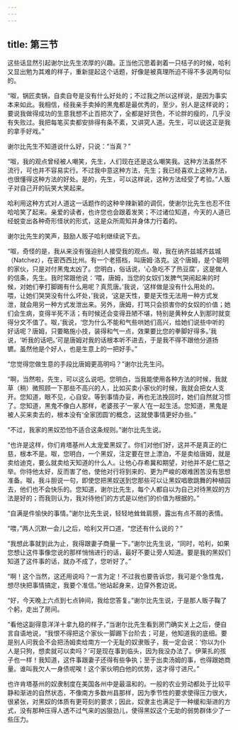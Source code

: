 ```yaml
---
---
---
```

title: 第三节
---




这些话显然引起谢尔比先生浓厚的兴趣。正当他沉思着剥着一只桔子的时候，哈利又显出勉为其难的样子，重新提起这个话题，好像是被真理所迫不得不多说两句似的。

“呶，锅匠卖锅，自卖自夸是没有什么好处的；不过我之所以这样说，是因为事实本来如此。我相信，经我亲手卖掉的黑鬼都是最优秀的，至少，别人是这样说的；要说我做得成功的生意我想不止百把次了，全都是好货色，不论胖的瘦的，几乎没有失败过。我把每笔买卖都安排得有条不紊，又讲究人道。先生，可以说这正是我的拿手好戏。”

谢尔比先生不知道说什么好，只说：“当真？”

“呶，我的观点曾经被人嘲笑，先生，人们现在还是这么嘲笑我。这种方法虽然不流行，可也并不容易实行。不过我中意这种方法，先生；我已经喜欢上这种方法，也很懂得这种方法的好处。是的，先生，可以这样说，这种方法经受了考验。”人贩子对自己开的玩笑大笑起来。

哈利用这种方式对人道这一话题作的这种辛辣新颖的调侃，使谢尔比先生也忍不住哈哈笑了起来。亲爱的读者，也许您也会跟着发笑；不过诸位知道，今天的人道已经蜕变出各种奇形怪状的形式，这是众所周知并身体力行着的。

谢尔比先生的笑声，鼓励人贩子哈利继续说下去。

“呶，奇怪的是，我从来没有强迫别人接受我的观点。呶，我在纳齐兹城齐兹城（Natchez），在密西西比州。有一个老搭档，叫唐姆·洛克。这个唐姆，是个聪明的家伙，只是对付黑鬼太凶了。您明白，俗话说，‘心急吃不了热豆腐’，这是做人的信条，先生。我时常跟他说：‘喂，唐姆，当您的女奴们发脾气哭闹起来的时候，对她们拳打脚踢有什么用呢？真荒唐。’我说，‘这样做是没有什么用处的。喂，让她们哭哭没有什么坏处，’我说，‘这是天性，要是天性无法用一种方式发泄，就会用另一种方式发泄出来。另外，唐姆，打骂只会损害你的女奴的价值；她们会生病，变得半死不活；有时候还会变得丑陋不堪，特别是黄种女人到那时就变得分文不值了。呶，’我说，‘您为什么不能和气些哄她们高兴，给她们说些中听的好话呢？唐姆，只要略施小技，装得和气一点，效果要比您的拳脚好得多。’我说，‘听我的话吧。’可是唐姆对我的话根本听不进去，于是我不得不跟他分道扬镳。虽然他是个好人，也是生意上的一把好手。”

“您觉得您做生意的手段比唐姆更高明吗？”谢尔比先生问。

“啊，当然啦，先生，可以这么说吧。您明白，当我能使用各种方法的时候，我就草（稍）微照顾一下那些不高兴的人，比如买卖小家伙的时候，我就会把女人支开。您知道，眼不见，心自安。等到事情办妥，再也无法挽回时，她们自然就习惯了。您知道，黑鬼不像白人那样，老婆孩子‘一家人’在一起生活。您知道，黑鬼是被人买来卖去的，根本没有‘全家团圆’的概念，这就使事情更好办些。”

“不过，我家的黑奴恐怕不适合这条规则。”谢尔比先生说。

“也许是这样，你们肯塔基州人太宠爱黑奴了。你们对他们好，这并不是真正的仁慈，根本不是。呶，您明白，一个黑奴，注定要在世上漂泊，不是卖给唐姆，就是卖给迪克，要么就卖给天知道的什么人。让他心存希冀和期望，对他并不是仁慈之举。你待他太好，反而害了他，使他对行将到来的、更为严峻的艰难困苦没有思想准备。呶，我斗胆说一句，即使您把黑奴送到您那些可以让黑奴唱歌跳舞的种植园去，他们也不会快乐的。您知道，谢尔比先生，每个人都自以为自己对待黑奴的方法是好的；而我则认为，我对待他们的方式是以他们的价值为根据的。”

“自满是件愉快的事情。”谢尔比先生说，轻轻地耸耸肩膀，露出有点不屑的表情。

“喂，”两人沉默一会儿之后，哈利又开口道，“您还有什么说的？”

“我想此事就到此为止，我得跟妻子商量一下。”谢尔比先生说，“同时，哈利，如果您想让这件事像您说的那样悄悄进行的话，最好不要让旁人知道。要是我的黑奴们知道了这件事的话，就办不成了，您听好了。”

“啊！这个当然，这还用说吗？一言为定！不过我也要告诉您，我可是个急性鬼，想尽快把事情搞定，我要个准信。”他站起身来，边穿外套边说。

“好，今天晚上六点到七点钟间，我给您答复。”谢尔比先生说，于是那人贩子鞠了个躬，走出了房间。

“看他这副得意洋洋十拿九稳的样子，”当谢尔比先生看到房门确实关上之后，便自言自语地说，“我恨不得把这个家伙一脚踢下台阶去；可是，他知道我的底细。要是别人问我会不会把汤姆卖给南方一个无耻的奴隶贩子，我一定会说：‘你以为仆人是只狗，想卖就可以卖吗？’可是现在事到临头，因为我没办法了。伊莱扎的孩子也一样！我知道，这件事跟妻子还得有些争执；至于出卖汤姆的事，也得跟她商量。谁叫我欠人一身债呢唉！这个家伙明白他的优势，这才得寸进尺。”

也许肯塔基州的奴隶制度在美国各州中是最温和的。一般的农业劳动都处于比较平静和渐进的自然状态，不像南方多数州县那样，因为季节性的要求使得压力很大，很紧张，对黑奴的体质有更苛刻的要求；因此，奴隶主也满足于一种缓和渐进的方式，没有那种压得人透不过气来的凶狠劲儿，使得黑奴这个无助的弱势群体少了一些压力。